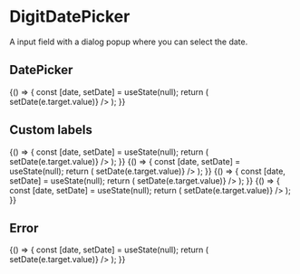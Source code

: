 
<Meta
    title="Elements|DigitDatePicker"
    component={DigitDatePicker}
/>

# DigitDatePicker

A input field with a dialog popup where you can select the date. 

## DatePicker

<Preview>
    <Story name="Normal">
        {() => {
            const [date, setDate] = useState(null);
            return (
                <DigitDatePicker
                    upperLabel="Upper label"
                    lowerLabel="Lower label"
                    value={date}
                    onChange={e => setDate(e.target.value)}
                />
            );
        }}
    </Story>
</Preview>

## Custom labels

<Preview>
    <Story name="Custom label cancel">
        {() => {
            const [date, setDate] = useState(null);
            return (
                <DigitDatePicker
                    upperLabel="Custom cancel and ok label"
                    lowerLabel="Lower label"
                    okLabel="Select date"
                    cancelLabel="Nah, don't want this"
                    value={date}
                    onChange={e => setDate(e.target.value)}
                />
            );
        }}
    </Story>
    <Story name="Custom label empty">
        {() => {
            const [date, setDate] = useState(null);
            return (
                <DigitDatePicker
                    upperLabel="Custom empty label"
                    lowerLabel="Lower label"
                    emptyLabel="Pick a date! Quick!"
                    value={date}
                    onChange={e => setDate(e.target.value)}
                />
            );
        }}
    </Story>
</Preview>

<Preview>
    <Story name="Today button">
        {() => {
            const [date, setDate] = useState(null);
            return (
                <DigitDatePicker
                    upperLabel="A 'Today' button"
                    lowerLabel="Lower label"
                    showTodayButton={true}
                    value={date}
                    onChange={e => setDate(e.target.value)}
                />
            );
        }}
    </Story>
    <Story name="Custom today label">
        {() => {
            const [date, setDate] = useState(null);
            return (
                <DigitDatePicker
                    upperLabel="Custom 'today' label"
                    lowerLabel="Lower label"
                    showTodayButton={true}
                    todayLabel="Bring me to today"
                    value={date}
                    onChange={e => setDate(e.target.value)}
                />
            );
        }}
    </Story>
</Preview>

## Error

<Preview>
    <Story name="Normal error">
        {() => {
            const [date, setDate] = useState(null);
            return (
                <DigitDatePicker
                    upperLabel="Upper label"
                    lowerLabel="Lower label"
                    error
                    errorMessage="This is an error"
                    value={date}
                    onChange={e => setDate(e.target.value)}
                />
            );
        }}
    </Story>
</Preview>

<Props of={DigitDatePicker} />
